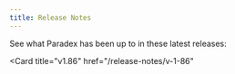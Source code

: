 ```yaml
---
title: Release Notes
---
```


See what Paradex has been up to in these latest releases: 

<CardGroup cols={2}>
<Card
  title="v1.87"
  href="/release-notes/v-1-87"
>
</Card>

<Card
  title="v1.86"
  href="/release-notes/v-1-86"
>
</Card>
</CardGroup>
